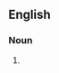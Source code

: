 {{also|whooping-cranes}}

==English==

===Noun===
{{head|en|noun form|head=[[whooping]] [[crane]]s}}

# {{plural of|whooping crane|lang=en}}